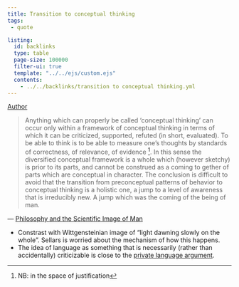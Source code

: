 ```yaml
---
title: Transition to conceptual thinking
tags:
 - quote

listing:
  id: backlinks
  type: table
  page-size: 100000
  filter-ui: true
  template: "../../ejs/custom.ejs"
  contents:
    - ../../backlinks/transition to conceptual thinking.yml
---
```


[Author](/docs/phil/Wilfrid Sellars.html)

> Anything which can properly be called 'conceptual thinking' can occur only 
within a framework of conceptual thinking in terms of which it can be criticized, 
supported, refuted (in short, evaluated). To be able to think is to be able to 
measure one's thoughts by standards of correctness, of relevance, of evidence 
[^2]. In this sense the diversified conceptual framework is a whole which 
(however sketchy) is prior to its parts, and cannot be construed as a coming to 
gether of parts which are conceptual in character. The conclusion is difficult 
to avoid that the transition from preconceptual patterns of behavior to 
conceptual thinking is a holistic one, a jump to a level of awareness that is 
irreducibly new. A jump which was the coming of the being of man.

— [Philosophy and the Scientific Image of Man](/docs/phil/Philosophy and the Scientific Image of Man.html)

[^2]: NB: in the space of justification


- Constrast with Wittgensteinian image of "light dawning slowly on the whole". 
  Sellars is worried about the mechanism of how this happens.
- The idea of language as something that is necessarily (rather than 
  accidentally) criticizable is close to the [private language argument](/docs/phil/Philosophical Investigations.html).
